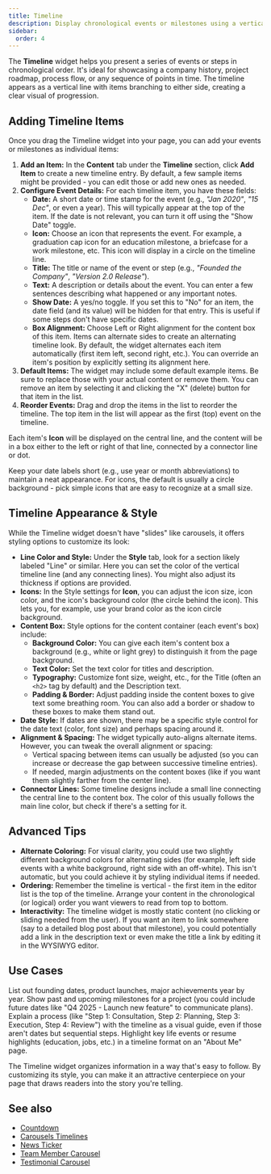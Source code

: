 ```yaml
---
title: Timeline
description: Display chronological events or milestones using a vertical timeline layout with icons, dates, and content.
sidebar:
  order: 4
---
```



The **Timeline** widget helps you present a series of events or steps in chronological order. It's ideal for showcasing a company history, project roadmap, process flow, or any sequence of points in time. The timeline appears as a vertical line with items branching to either side, creating a clear visual of progression.

## Adding Timeline Items

Once you drag the Timeline widget into your page, you can add your events or milestones as individual items:

<Steps>

1. **Add an Item:** In the **Content** tab under the **Timeline** section, click **Add Item** to create a new timeline entry. By default, a few sample items might be provided - you can edit those or add new ones as needed.
2. **Configure Event Details:** For each timeline item, you have these fields:
   - **Date:** A short date or time stamp for the event (e.g., *"Jan 2020"*, *"15 Dec"*, or even a year). This will typically appear at the top of the item. If the date is not relevant, you can turn it off using the "Show Date" toggle.
   - **Icon:** Choose an icon that represents the event. For example, a graduation cap icon for an education milestone, a briefcase for a work milestone, etc. This icon will display in a circle on the timeline line.
   - **Title:** The title or name of the event or step (e.g., *"Founded the Company"*, *"Version 2.0 Release"*).
   - **Text:** A description or details about the event. You can enter a few sentences describing what happened or any important notes.
   - **Show Date:** A yes/no toggle. If you set this to "No" for an item, the date field (and its value) will be hidden for that entry. This is useful if some steps don't have specific dates.
   - **Box Alignment:** Choose Left or Right alignment for the content box of this item. Items can alternate sides to create an alternating timeline look. By default, the widget alternates each item automatically (first item left, second right, etc.). You can override an item's position by explicitly setting its alignment here.
3. **Default Items:** The widget may include some default example items. Be sure to replace those with your actual content or remove them. You can remove an item by selecting it and clicking the "X" (delete) button for that item in the list.
4. **Reorder Events:** Drag and drop the items in the list to reorder the timeline. The top item in the list will appear as the first (top) event on the timeline.

</Steps>

Each item's **Icon** will be displayed on the central line, and the content will be in a box either to the left or right of that line, connected by a connector line or dot.

<Aside type="tip" title="Icon & Date Styling">
Keep your date labels short (e.g., use year or month abbreviations) to maintain a neat appearance. For icons, the default is usually a circle background - pick simple icons that are easy to recognize at a small size.
</Aside>

## Timeline Appearance & Style

While the Timeline widget doesn't have "slides" like carousels, it offers styling options to customize its look:

- **Line Color and Style:** Under the **Style** tab, look for a section likely labeled "Line" or similar. Here you can set the color of the vertical timeline line (and any connecting lines). You might also adjust its thickness if options are provided.
- **Icons:** In the Style settings for **Icon**, you can adjust the icon size, icon color, and the icon's background color (the circle behind the icon). This lets you, for example, use your brand color as the icon circle background.
- **Content Box:** Style options for the content container (each event's box) include:
  - **Background Color:** You can give each item's content box a background (e.g., white or light grey) to distinguish it from the page background.
  - **Text Color:** Set the text color for titles and description.
  - **Typography:** Customize font size, weight, etc., for the Title (often an `<h2>` tag by default) and the Description text.
  - **Padding & Border:** Adjust padding inside the content boxes to give text some breathing room. You can also add a border or shadow to these boxes to make them stand out.
- **Date Style:** If dates are shown, there may be a specific style control for the date text (color, font size) and perhaps spacing around it.
- **Alignment & Spacing:** The widget typically auto-aligns alternate items. However, you can tweak the overall alignment or spacing:
  - Vertical spacing between items can usually be adjusted (so you can increase or decrease the gap between successive timeline entries).
  - If needed, margin adjustments on the content boxes (like if you want them slightly farther from the center line).
- **Connector Lines:** Some timeline designs include a small line connecting the central line to the content box. The color of this usually follows the main line color, but check if there's a setting for it.

## Advanced Tips

- **Alternate Coloring:** For visual clarity, you could use two slightly different background colors for alternating sides (for example, left side events with a white background, right side with an off-white). This isn't automatic, but you could achieve it by styling individual items if needed.
- **Ordering:** Remember the timeline is vertical - the first item in the editor list is the top of the timeline. Arrange your content in the chronological (or logical) order you want viewers to read from top to bottom.
- **Interactivity:** The timeline widget is mostly static content (no clicking or sliding needed from the user). If you want an item to link somewhere (say to a detailed blog post about that milestone), you could potentially add a link in the description text or even make the title a link by editing it in the WYSIWYG editor.

## Use Cases

<CardGrid stagger>
  <Card title='Company History'>List out founding dates, product launches, major achievements year by year.</Card>
  <Card title='Project Roadmap'>Show past and upcoming milestones for a project (you could include future dates like "Q4 2025 - Launch new feature" to communicate plans).</Card>
  <Card title='Process Steps'>Explain a process (like "Step 1: Consultation, Step 2: Planning, Step 3: Execution, Step 4: Review") with the timeline as a visual guide, even if those aren't dates but sequential steps.</Card>
  <Card title='Personal Timeline/Resume'>Highlight key life events or resume highlights (education, jobs, etc.) in a timeline format on an "About Me" page.</Card>
</CardGrid>

The Timeline widget organizes information in a way that's easy to follow. By customizing its style, you can make it an attractive centerpiece on your page that draws readers into the story you're telling.

## See also

- [Countdown](/vertex/widgets/carousels-timelines/countdown/)
- [Carousels Timelines](/vertex/widgets/carousels-timelines/)
- [News Ticker](/vertex/widgets/carousels-timelines/news-ticker/)
- [Team Member Carousel](/vertex/widgets/carousels-timelines/team-member-carousel/)
- [Testimonial Carousel](/vertex/widgets/carousels-timelines/testimonial-carousel/)
